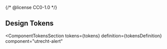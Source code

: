 {/* @license CC0-1.0 */}


<Meta title="CSS Component/Alert/Design Tokens" />

## Design Tokens

<ComponentTokensSection
  tokens={tokens}
  definition={tokensDefinition}
  component="utrecht-alert"
></ComponentTokensSection>
